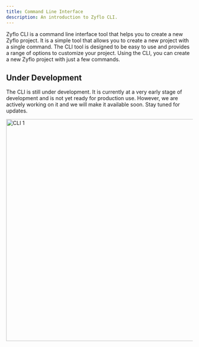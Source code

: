 ```yaml
---
title: Command Line Interface
description: An introduction to Zyflo CLI.
---
```


Zyflo CLI is a command line interface tool that helps you to create a new Zyflo project. It is a simple tool that allows you to create a new project with a single command. The CLI tool is designed to be easy to use and provides a range of options to customize your project. Using the CLI, you can create a new Zyflo project with just a few commands.

## Under Development
The CLI is still under development. It is currently at a very early stage of development and is not yet ready for production use. However, we are actively working on it and we will make it available soon. Stay tuned for updates.

<div className="flex flex-row items-center justify-center">
    <img draggable={false} src="/images/docs/getting-started/cli/coming-soon.svg" width="1000" height="600" alt="CLI 1" className="xs:h-[500px] select-none xs:w-auto h-auto w-full" />
</div>